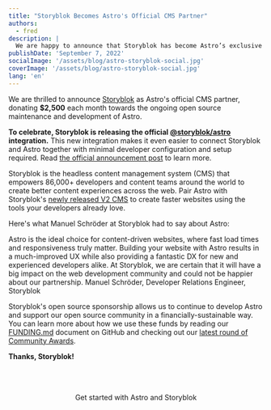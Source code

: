 ```yaml
---
title: "Storyblok Becomes Astro's Official CMS Partner"
authors: 
  - fred
description: |
  We are happy to announce that Storyblok has become Astro’s exclusive CMS partner, donating $2,500 each month towards the ongoing open source maintenance and development of Astro.
publishDate: 'September 7, 2022'
socialImage: '/assets/blog/astro-storyblok-social.jpg'
coverImage: '/assets/blog/astro-storyblok-social.jpg'
lang: 'en'
---
```



We are thrilled to announce [Storyblok](https://www.storyblok.com/?utm_campaign=devex&utm_source=astro&utm_medium=blog) as Astro's official CMS partner, donating **$2,500** each month towards the ongoing open source maintenance and development of Astro.

**To celebrate, Storyblok is releasing the official [@storyblok/astro](https://www.storyblok.com/mp/announcing-storyblok-astro) integration.** This new integration makes it even easier to connect Storyblok and Astro together with minimal developer configuration and setup required. Read [the official announcement post](https://www.storyblok.com/mp/announcing-storyblok-astro) to learn more.

Storyblok is the headless content management system (CMS) that empowers 86,000+ developers and content teams around the world to create better content experiences across the web. Pair Astro with Storyblok's [newly released V2 CMS](https://www.storyblok.com/mp/v2) to create faster websites using the tools your developers already love.

Here's what Manuel Schröder at Storyblok had to say about Astro:

<Testimonial>
  <Icon slot="logo" name="simple-icons:storyblok" width="48" color="#0AB3AF" />
  <span slot="quote">Astro is the ideal choice for content-driven websites, where fast load times and responsiveness truly matter. Building your website with Astro results in a much-improved UX while also providing a fantastic DX for new and experienced developers alike. At Storyblok, we are certain that it will have a big impact on the web development community and could not be happier about our partnership.</span>
  <span slot="cite">Manuel Schröder, Developer Relations Engineer, Storyblok</span>
</Testimonial>

Storyblok's open source sponsorship allows us to continue to develop Astro and support our open source community in a financially-sustainable way. You can learn more about how we use these funds by reading our [FUNDING.md](https://github.com/withastro/.github/blob/main/FUNDING.md) document on GitHub and checking out our [latest round of Community Awards](/blog/contributor-awards-4/).

**Thanks, Storyblok!**

<div style="
    display: flex;
    justify-content: center;
    flex-direction: column;
    align-items: center;
    margin-top: 4rem;">
  <CallToAction primary href="https://www.storyblok.com/mp/announcing-storyblok-astro">
    Get started with Astro and Storyblok
  </CallToAction>
</div>